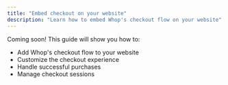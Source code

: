 ```yaml
---
title: "Embed checkout on your website"
description: "Learn how to embed Whop's checkout flow on your website"
---
```


Coming soon! This guide will show you how to:

- Add Whop's checkout flow to your website
- Customize the checkout experience
- Handle successful purchases
- Manage checkout sessions
